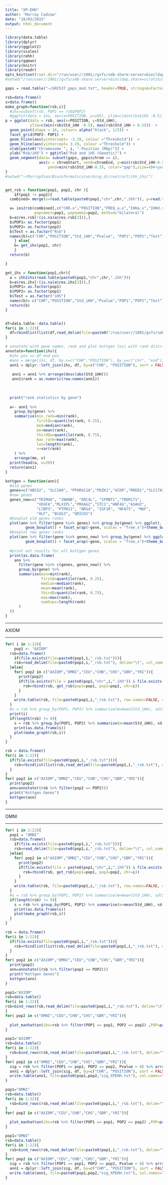 ```yaml
---
title: "XP-EHH"
author: "Murray Cadzow"
date: "18/03/2015"
output: html_document
---
```



```r
library(data.table)
library(dplyr)
library(ggplot2)
library(scales)
library(rehh)
library(qqman)
library(knitr)
library(readr)
opts_knit$set(root.dir="/run/user//1001//gvfs/smb-share:server=biocldap,share=scratch/merrimanlab/murray/working_dir/extract/ihh_ihs/")
#setwd("/run/user//1001//gvfs/smb-share:server=biocldap,share=scratch/merrimanlab/murray/working_dir/extract/ihh_ihs/")

gaps = read.table("~/GRCh37_gaps_mod.txt", header=TRUE, stringsAsFactors = FALSE)

rsb=data.frame()
s=data.frame()
make_graph=function(rsb,i){
  #ihs=subset(rsb, POP1 == rsb$POP2)
  #ggplot(data = ihs, aes(x=POSITION, y=iHS), ylim=c(min(ihs$iHS -0.5), max(ihs$iHS + 0.5)))  + geom_point(shape = 16, colour= alpha("black", 1/5)) + facet_wrap(~CHR, scales = "free_x")  + geom_hline(aes(yintercept= q1, colour ="quantile"), data=s,)  + geom_hline(aes(yintercept= q2, colour ="quantile"), data=s)  +geom_hline(aes(yintercept= m, colour="mean"), data=s) + scale_colour_manual("",breaks=c("mean","quantile"),values=c("blue","red")) + scale_x_continuous( xlab("Chromosome Position (Mbp)")) + ylab("iHS") + ggtitle(paste0(POP," iHS by Chromosome")) + theme( plot.background= element_rect(colour="black",fill=NA), legend.position= c(0.75, 0.12)) + theme_bw()
p = ggplot(data = rsb, aes(x=POSITION, y=Std_iHH), 
           ylim=c(min(rsb$Std_iHH -0.5), max(rsb$Std_iHH + 0.5)))  +
  geom_point(shape = 16, colour= alpha("black", 1/5)) + 
  facet_grid(POP2~ POP1) + 
  geom_hline(aes(yintercept= -3.29, colour ="Threshold"))  + 
  geom_hline(aes(yintercept= 3.29, colour ="Threshold")) + 
  xlab(paste0("Chromosome ", i, " Position (Mbp)")) + 
  ylab("Rsb/iHS") + ggtitle("Rsb and iHS (Genetic)") + 
  geom_segment(data= subset(gaps, gaps$chrom == i),
               aes(x = chromStart, xend=chromEnd, y=min(rsb$Std_iHH-0.5), 
                   yend=min(rsb$Std_iHH-0.5), color="gap"),size=4)#+geom_point(data=ihs, aes(y = Std_iHH, x=POSITION,colour="PPARGC1A iHS"))
}
#setwd("~/MurrayXsan/Bioinformatics/working_dir/extract/ihh_ihs/")


get_rsb = function(pop1, pop2, chr ){
	if(pop1 != pop2){
  combined= merge(x=read.table(paste0(pop1,"chr",chr,".ihh")), y=read.table(paste0(pop2,"chr",chr,".ihh")), by="POSITION")

  a= ies2rsb(combined[,c("CHR.x","POSITION","FREQ_a.x","IHHa.x","IHHd.x","IES.x")], combined[,c("CHR.y","POSITION","FREQ_a.y","IHHa.y","IHHd.y","IES.y")],
             popname1=pop1, popname2=pop2, method="bilateral")
  b=a$res.rsb[!(is.na(a$res.rsb[3])),]
  b$POP1= as.factor(pop1)
  b$POP2= as.factor(pop2)
  b$Test = as.factor("Rsb")
  names(b)=c("CHR","POSITION","Std_iHH","Pvalue", "POP1","POP2","Test")
	} else{
	b= get_ihs(pop1, chr)
	}
  return(b)

}

get_ihs = function(pop1,chr){
  a = ihh2ihs(read.table(paste0(pop1,"chr",chr,".ihh")))
  b=a$res.ihs[!(is.na(a$res.ihs[3])),]
  b$POP1= as.factor(pop1)
  b$POP2= as.factor(pop1)
  b$Test = as.factor("iHS")
  names(b)= c("CHR","POSITION","Std_iHH","Pvalue","POP1","POP2","Test")
  return(b)
}


df=data.table::data.table()
for(i in 1:22){
  df=rbindlist(list(df,read_delim(file=paste0("/run/user//1001/gvfs/smb-share:server=biocldap,share=scratch/merrimanlab/murray/working_dir/extract/fixed_vcf/snpEff_classic/rs_genes",i,".txt"), delim="\t", col_names=c("CHR","start","POSITION","rs_ids","gene"))) )
}

# annotate with gene names, rank and plot kottgen loci with rank distribution
annotate=function(ihs){
  #ihs pos == df end pos
  #ann = merge(ihs, df, by.x=c("CHR","POSITION"), by.y=c("chr", "end"), all.x = TRUE, sort = FALSE)
  ann1 = dplyr::left_join(ihs, df, by=c("CHR", "POSITION"), sort = FALSE)
  
   ann1 = ann1 %>% arrange(desc(abs(Std_iHH)))
   ann1$rank = as.numeric(row.names(ann1))
  
  
  
  print("rank statistics by gene")
  
  a<- ann1 %>%  
    group_by(gene) %>% 
    summarise(min_rank=min(rank),
              firstQu=quantile(rank, 0.25),
              med=median(rank), 
              me=mean(rank), 
              thirdQu=quantile(rank, 0.75), 
              max_rank=max(rank), 
              len=length(rank), 
              v=var(rank)
    ) %>% 
    arrange(me, v)
  print(head(a, n=20))
  return(ann1)
}

kottgen = function(ann){
  #old genes
  genes=c("ABCG2", "SLC2A9", "PPARGC1A","PDZK1","GCKR","RREB1","SLC17A3","SLC16A9", "SLC22A11","SLC22A12", "INHBE")
  #new genes
  genes_new=c("TRIM46", "INHBB", "ORC4L", "SFMBT1","TMEM171", 
              "VEGFA","MLXIPL","PRKAG2","STC1","HNF4G","ASAH2", 
              "LTBP3", "PTPN11", "NRG4", "IGF1R", "NFAT5", "MAF",
              "HLF", "BCAS3", "QRICH2")
  #boxplot old genes ranks
  plot(ann %>% filter(gene %in% genes) %>% group_by(gene) %>% ggplot(. , aes(x=gene, y=rank)) + 
         geom_boxplot() + facet_wrap(~gene, scales = "free_x")+theme_bw() + ggtitle("Old Kottgen Genes") )
  #boxplot new genes ranks
  plot(ann %>% filter(gene %in% genes_new) %>% group_by(gene) %>% ggplot(. , aes(x=gene, y=rank)) + 
         geom_boxplot() + facet_wrap(~gene, scales = "free_x")+theme_bw() +ggtitle("New Kottgen Genes") )
  
  #print out results for all kottgen genes
  print(as.data.frame(
    ann %>% 
      filter(gene %in% c(genes, genes_new)) %>% 
      group_by(gene) %>% 
      summarise(min=min(rank), 
                firstQ=quantile(rank, 0.25),
                median=median(rank), 
                mean=mean(rank),
                thirdQ=quantile(rank, 0.75), 
                max=max(rank),
                numSnps=length(rank)
      )
  ))
}
```

---

AXIOM

---

```r
for( i in 1:22){
	pop1 <- "AXIOM"
  rsb=data.frame()
	if(file.exists(file=paste0(pop1,i,"_rsb.txt"))){
    rsb=read_delim(file=paste0(pop1,i,"_rsb.txt"), delim="\t", col_names=TRUE)
  }else{
    for( pop2 in c("AXIOM","OMNI","CEU","CHB","CHS","GBR","YRI")){
      print(pop2)  
      if(file.exists(file = paste0(pop1,"chr",i,".ihh")) & file.exists(file = paste0(pop2,"chr",i,".ihh"))){
        rsb=rbind(rsb, get_rsb(pop1=pop1, pop2=pop2, chr=i))
      }
    }
    write.table(rsb, file=paste0(pop1,i,"_rsb.txt"), row.names=FALSE, col.names=TRUE, quote=FALSE, sep="\t")
  }
  #s = rsb %>% group_by(POP1, POP2) %>% summarise(m=mean(Std_iHH), sd(Std_iHH), min(Std_iHH), max(Std_iHH), q1 = quantile(Std_iHH, 0.01), q2 = quantile(Std_iHH, 0.99))
  print(i)
  if(length(rsb) != 0){
    s = rsb %>% group_by(POP1, POP2) %>% summarise(m=mean(Std_iHH), sd(Std_iHH), min(Std_iHH), max(Std_iHH), q1 = quantile(Std_iHH, 0.01), q2 = quantile(Std_iHH, 0.99))
    print(as.data.frame(s))
    plot(make_graph(rsb,i))
  }
}
```

```r
rsb = data.frame()
for(i in 1:22){
  if(file.exists(file=paste0(pop1,i,"_rsb.txt"))){
    rsb=rbindlist(list(rsb,read_delim(file=paste0(pop1,i,"_rsb.txt"), delim="\t", col_names=TRUE)))
  }
}
for( pop2 in c("AXIOM","OMNI","CEU","CHB","CHS","GBR","YRI")){
  print(pop2)
  ann=annotate((rsb %>% filter(pop2 == POP2)))
  print("Kottgen Genes")
  kottgen(ann)
}
```


---

OMNI

---


```r
for( i in 1:22){
  pop1 = "OMNI"
  rsb=data.frame()
	if(file.exists(file=paste0(pop1,i,"_rsb.txt"))){
    rsb=read_delim(file=paste0(pop1,i,"_rsb.txt"), delim="\t", col_names=TRUE)
  }else{
    for( pop2 in c("AXIOM","OMNI","CEU","CHB","CHS","GBR","YRI")){
      print(pop2)  
      if(file.exists(file = paste0(pop1,"chr",i,".ihh")) & file.exists(file = paste0(pop2,"chr",i,".ihh"))){
        rsb=rbind(rsb, get_rsb(pop1=pop1, pop2=pop2, chr=i))
      }
    }
    write.table(rsb, file=paste0(pop1,i,"_rsb.txt"), row.names=FALSE, col.names=TRUE, quote=FALSE, sep="\t")
  }
  #s = rsb %>% group_by(POP1, POP2) %>% summarise(m=mean(Std_iHH), sd(Std_iHH), min(Std_iHH), max(Std_iHH), q1 = quantile(Std_iHH, 0.01), q2 = quantile(Std_iHH, 0.99))
  if(length(rsb) != 0){
    s = rsb %>% group_by(POP1, POP2) %>% summarise(m=mean(Std_iHH), sd(Std_iHH), min(Std_iHH), max(Std_iHH), q1 = quantile(Std_iHH, 0.01), q2 = quantile(Std_iHH, 0.99))
    print(as.data.frame(s))
    plot(make_graph(rsb,i))
  }
}
```

```r
rsb = data.frame()
for(i in 1:22){
  if(file.exists(file=paste0(pop1,i,"_rsb.txt"))){
    rsb=rbindlist(list(rsb,read_delim(file=paste0(pop1,i,"_rsb.txt"), delim="\t", col_names=TRUE)))
  }
}
for( pop2 in c("AXIOM","OMNI","CEU","CHB","CHS","GBR","YRI")){
  print(pop2)
  ann=annotate((rsb %>% filter(pop2 == POP2)))
  print("Kottgen Genes")
  kottgen(ann)
}
```

```r

pop1="AXIOM"
rsb=data.table()
for(i in 1:22){
rsb=bind_rows(rsb,read_delim(file=paste0(pop1,i,"_rsb.txt"), delim="\t", col_names=TRUE))
}
for( pop2 in c("OMNI","CEU","CHB","CHS","GBR","YRI")){
  
  plot_manhattan(ihs=rsb %>% filter(POP1 == pop1, POP2 == pop2) ,POP=paste0(pop1," and ", pop2))
}

pop1="AXIOM"
rsb=data.table()
for(i in 1:22){
  rsb=bind_rows(rsb,read_delim(file=paste0(pop1,i,"_rsb.txt"), delim="\t", col_names=TRUE))
}
for( pop2 in c("OMNI","CEU","CHB","CHS","GBR","YRI")){
  sig = rsb %>% filter(POP1 == pop1, POP2 == pop2, Pvalue > 8) %>% arrange(Pvalue)
  ann1 = dplyr::left_join(sig, df, by=c("CHR", "POSITION"), sort = FALSE)
  write.table(ann1, file=paste0(pop1,pop2,"sig_XPEHH.txt"), col.names=TRUE, row.names=FALSE, quote=FALSE, sep="\t")
}

pop1="OMNI"
rsb=data.table()
for(i in 1:22){
  rsb=bind_rows(rsb,read_delim(file=paste0(pop1,i,"_rsb.txt"), delim="\t", col_names=TRUE))
}
for( pop2 in c("AXIOM","CEU","CHB","CHS","GBR","YRI")){
  
  plot_manhattan(ihs=rsb %>% filter(POP1 == pop1, POP2 == pop2) ,POP=paste0(pop1," and ", pop2))
}

pop1="OMNI"
rsb=data.table()
for(i in 1:22){
  rsb=bind_rows(rsb,read_delim(file=paste0(pop1,i,"_rsb.txt"), delim="\t", col_names=TRUE))
}
for( pop2 in c("AXIOM","CEU","CHB","CHS","GBR","YRI")){
  sig = rsb %>% filter(POP1 == pop1, POP2 == pop2, Pvalue > 8) %>% arrange(Pvalue)
  ann1 = dplyr::left_join(sig, df, by=c("CHR", "POSITION"), sort = FALSE)
  write.table(ann1, file=paste0(pop1,pop2,"sig_XPEHH.txt"), col.names=TRUE, row.names=FALSE, quote=FALSE, sep="\t")
}
```
